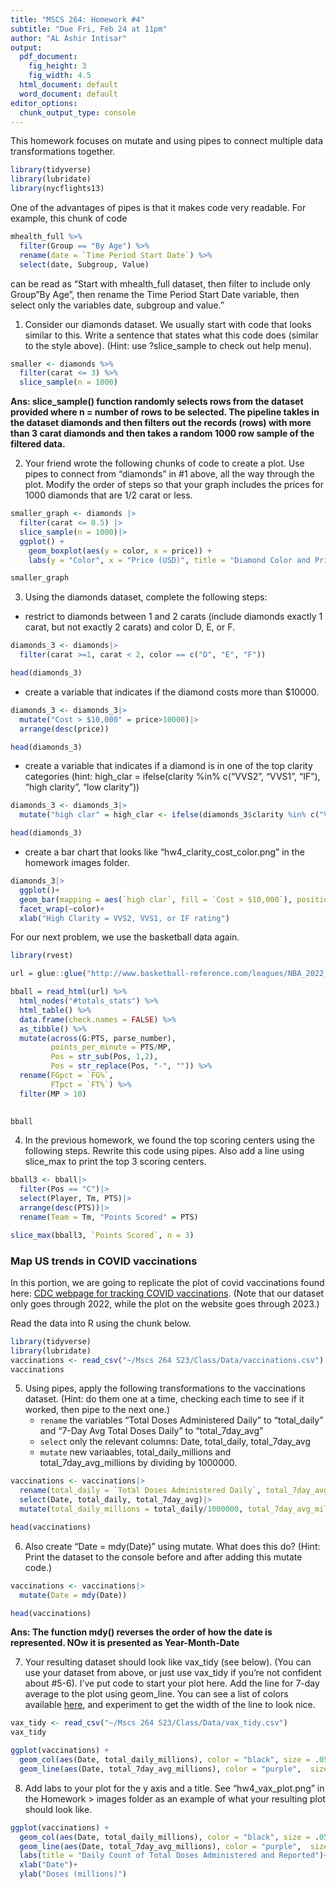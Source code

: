 ```yaml
---
title: "MSCS 264: Homework #4"
subtitle: "Due Fri, Feb 24 at 11pm"
author: "AL Ashir Intisar"
output:
  pdf_document:
    fig_height: 3
    fig_width: 4.5
  html_document: default
  word_document: default
editor_options: 
  chunk_output_type: console
---
```


This homework focuses on mutate and using pipes to connect multiple data transformations together.


```r
library(tidyverse)
library(lubridate)
library(nycflights13)
```



One of the advantages of pipes is that it makes code very readable. For example, this chunk of code

```r
mhealth_full %>%
  filter(Group == "By Age") %>%
  rename(date = `Time Period Start Date`) %>%
  select(date, Subgroup, Value)
```
can be read as "Start with mhealth_full dataset, then filter to include only Group "By Age", then rename the Time Period Start Date variable, then select only the variables date, subgroup and value."


1. Consider our diamonds dataset. We usually start with code that looks similar to this. Write a sentence that states what this code does (similar to the style above). (Hint: use ?slice_sample to check out help menu).

```r
smaller <- diamonds %>%
  filter(carat <= 3) %>%
  slice_sample(n = 1000)
```

**Ans: slice_sample() function randomly selects rows from the dataset provided where n = number of rows to be selected. The pipeline takles in the dataset diamonds and then filters out the records (rows) with more than 3 carat diamonds and then takes a random 1000 row sample of the filtered data.**


2. Your friend wrote the following chunks of code to create a plot. 
Use pipes to connect from "diamonds" in #1 above, all the way through the plot. Modify the order of steps so that your graph includes the prices for 1000 diamonds that are 1/2 carat or less.
```r
smaller_graph <- diamonds |>
  filter(carat <= 0.5) |>
  slice_sample(n = 1000)|>
  ggplot() +
    geom_boxplot(aes(y = color, x = price)) + 
    labs(y = "Color", x = "Price (USD)", title = "Diamond Color and Price, Diamonds less than 1/2 carat only")
```

```r
smaller_graph
```


3. Using the diamonds dataset, complete the following steps: 

- restrict to diamonds between 1 and 2 carats (include diamonds exactly 1 carat, but not exactly 2 carats) and color D, E, or F.

```r
diamonds_3 <- diamonds|>
  filter(carat >=1, carat < 2, color == c("D", "E", "F"))
```

```r
head(diamonds_3)
```


- create a variable that indicates if the diamond costs more than $10000.

```r
diamonds_3 <- diamonds_3|>
  mutate("Cost > $10,000" = price>10000)|>
  arrange(desc(price))
```

```r
head(diamonds_3)
```


- create a variable that indicates if a diamond is in one of the top clarity categories (hint: high_clar = ifelse(clarity %in% c("VVS2", "VVS1", "IF"), "high clarity", "low clarity"))

```r
diamonds_3 <- diamonds_3|>
  mutate("high clar" = high_clar <- ifelse(diamonds_3$clarity %in% c("VVS2", "VVS1", "IF"), "high clar", "low clar"))
```

```r
head(diamonds_3)
```


- create a bar chart that looks like "hw4_clarity_cost_color.png" in the homework images folder.

```r
diamonds_3|>
  ggplot()+
  geom_bar(mapping = aes(`high clar`, fill = `Cost > $10,000`), position = "fill")+
  facet_wrap(~color)+
  xlab("High Clarity = VVS2, VVS1, or IF rating")
```


For our next problem, we use the basketball data again.
```r
library(rvest)

url = glue::glue("http://www.basketball-reference.com/leagues/NBA_2022_totals.html")

bball = read_html(url) %>% 
  html_nodes("#totals_stats") %>% 
  html_table() %>%
  data.frame(check.names = FALSE) %>%
  as_tibble() %>%
  mutate(across(G:PTS, parse_number),
         points_per_minute = PTS/MP,
         Pos = str_sub(Pos, 1,2),
         Pos = str_replace(Pos, "-", "")) %>%
  rename(FGpct = `FG%`,
         FTpct = `FT%`) %>%
  filter(MP > 10)
  

bball
```

4. In the previous homework, we found the top scoring centers using the following steps.  Rewrite this code using pipes. Also add a line using slice_max to print the top 3 scoring centers.


```r
bball3 <- bball|>
  filter(Pos == "C")|>
  select(Player, Tm, PTS)|>
  arrange(desc(PTS))|>
  rename(Team = Tm, "Points Scored" = PTS)

slice_max(bball3, `Points Scored`, n = 3)
```


### Map US trends in COVID vaccinations

In this portion, we are going to replicate the plot of covid vaccinations found here: [CDC webpage for tracking COVID vaccinations](https://covid.cdc.gov/covid-data-tracker/#vaccination-trends). 
(Note that our dataset only goes through 2022, while the plot on the website goes through 2023.)


Read the data into R using the chunk below. 

```r
library(tidyverse)
library(lubridate)
vaccinations <- read_csv("~/Mscs 264 S23/Class/Data/vaccinations.csv")
vaccinations
```

5. Using pipes, apply the following transformations to the vaccinations dataset. (Hint: do them one at a time, checking each time to see if it worked, then pipe to the next one.)
    - `rename` the variables "Total Doses Administered Daily" to "total_daily" and "7-Day Avg Total Doses Daily" to "total_7day_avg"
    - `select` only the relevant columns: Date, total_daily, total_7day_avg
    - `mutate` new variaables, total_daily_millions and total_7day_avg_millions by dividing by 1000000.



```r
vaccinations <- vaccinations|>
  rename(total_daily = `Total Doses Administered Daily`, total_7day_avg = `7-Day Avg Total Doses Daily`)|>
  select(Date, total_daily, total_7day_avg)|>
  mutate(total_daily_millions = total_daily/1000000, total_7day_avg_millions = total_7day_avg/1000000)
```

```r
head(vaccinations)
```

    

6. Also create "Date = mdy(Date)" using mutate. What does this do? (Hint: Print the dataset to the console before and after adding this mutate code.)

```r
vaccinations <- vaccinations|>
  mutate(Date = mdy(Date))
```

```r
head(vaccinations)
```

**Ans: The function mdy() reverses the order of how the date is represented. NOw it is presented as Year-Month-Date**

7. Your resulting dataset should look like vax_tidy (see below). (You can use your dataset from above, or just use vax_tidy if you're not confident about #5-6). I've put code to start your plot here.  Add the line for 7-day average to the plot using geom_line. You can see a list of colors available [here](http://www.stat.columbia.edu/~tzheng/files/Rcolor.pdf), and experiment to get the width of the line to look nice.


```r
vax_tidy <- read_csv("~/Mscs 264 S23/Class/Data/vax_tidy.csv")
vax_tidy
```


```r
ggplot(vaccinations) +
  geom_col(aes(Date, total_daily_millions), color = "black", size = .05)+
  geom_line(aes(Date, total_7day_avg_millions), color = "purple",  size = 2)
```


8. Add labs to your plot for the y axis and a title. See "hw4_vax_plot.png" in the Homework > images folder as an example of what your resulting plot should look like. 

```r
ggplot(vaccinations) +
  geom_col(aes(Date, total_daily_millions), color = "black", size = .05)+
  geom_line(aes(Date, total_7day_avg_millions), color = "purple",  size = 2)+
  labs(title = "Daily Count of Total Doses Administered and Reported")+
  xlab("Date")+
  ylab("Doses (millions)")
```

